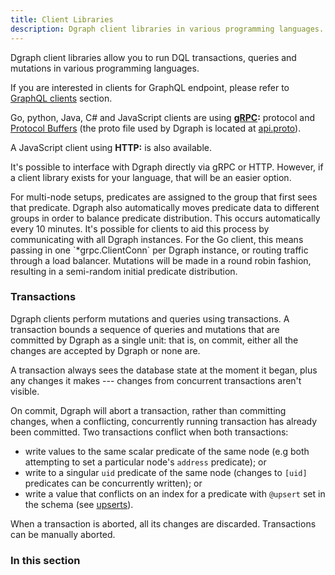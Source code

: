 ```yaml
---
title: Client Libraries
description: Dgraph client libraries in various programming languages.
---
```


Dgraph client libraries allow you to run DQL transactions, queries and mutations
in various programming languages.

If you are interested in clients for GraphQL endpoint, please refer to
[GraphQL clients](./graphql-clients) section.

Go, python, Java, C# and JavaScript clients are using
**[gRPC](http://www.grpc.io/):** protocol and
[Protocol Buffers](https://developers.google.com/protocol-buffers) (the proto
file used by Dgraph is located at
[api.proto](https://github.com/dgraph-io/dgo/blob/master/protos/api.proto)).

A JavaScript client using **HTTP:** is also available.

It's possible to interface with Dgraph directly via gRPC or HTTP. However, if a
client library exists for your language, that will be an easier option.

<Tip>
  For multi-node setups, predicates are assigned to the group that first sees
  that predicate. Dgraph also automatically moves predicate data to different
  groups in order to balance predicate distribution. This occurs automatically
  every 10 minutes. It's possible for clients to aid this process by
  communicating with all Dgraph instances. For the Go client, this means passing
  in one `*grpc.ClientConn` per Dgraph instance, or routing traffic through a
  load balancer. Mutations will be made in a round robin fashion, resulting in a
  semi-random initial predicate distribution.
</Tip>

### Transactions

Dgraph clients perform mutations and queries using transactions. A transaction
bounds a sequence of queries and mutations that are committed by Dgraph as a
single unit: that is, on commit, either all the changes are accepted by Dgraph
or none are.

A transaction always sees the database state at the moment it began, plus any
changes it makes --- changes from concurrent transactions aren't visible.

On commit, Dgraph will abort a transaction, rather than committing changes, when
a conflicting, concurrently running transaction has already been committed. Two
transactions conflict when both transactions:

- write values to the same scalar predicate of the same node (e.g both
  attempting to set a particular node's `address` predicate); or
- write to a singular `uid` predicate of the same node (changes to `[uid]`
  predicates can be concurrently written); or
- write a value that conflicts on an index for a predicate with `@upsert` set in
  the schema (see [upserts](./howto/upserts.md)).

When a transaction is aborted, all its changes are discarded. Transactions can
be manually aborted.

### In this section
